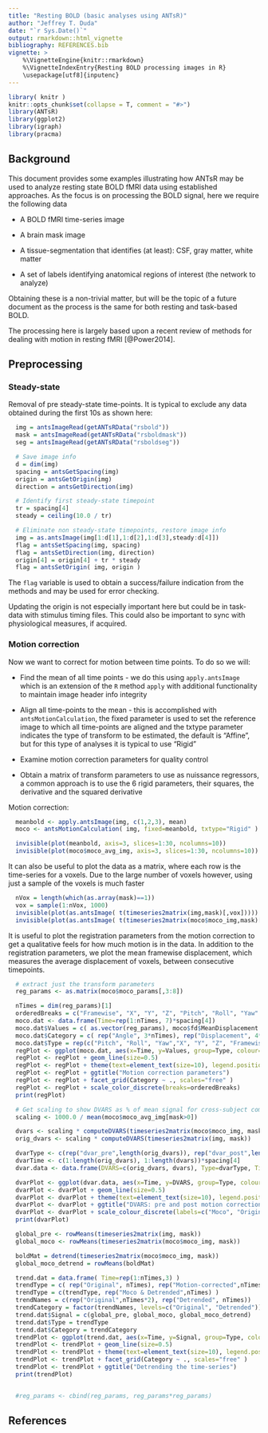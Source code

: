 ```yaml
---
title: "Resting BOLD (basic analyses using ANTsR)"
author: "Jeffrey T. Duda"
date: "`r Sys.Date()`"
output: rmarkdown::html_vignette
bibliography: REFERENCES.bib
vignette: >
    %\VignetteEngine{knitr::rmarkdown}
    %\VignetteIndexEntry{Resting BOLD processing images in R}
    \usepackage[utf8]{inputenc}
---
```


```r
library( knitr )
knitr::opts_chunk$set(collapse = T, comment = "#>")
library(ANTsR)
library(ggplot2)
library(igraph)
library(pracma)
```

## Background
This document provides some examples illustrating how ANTsR may be used to
analyze resting state BOLD fMRI data using established approaches. As the focus
is on processing the BOLD signal, here we require the following data

* A BOLD fMRI time-series image

* A brain mask image

* A tissue-segmentation that identifies (at least): CSF, gray matter, white matter

* A set of labels identifying anatomical regions of interest (the network to analyze)

Obtaining these is a non-trivial matter, but will be the topic of a future document
as the process is the same for both resting and task-based BOLD.

The processing here is largely based upon a recent review of methods for dealing
with motion in resting fMRI [@Power2014].


## Preprocessing

### Steady-state

Removal of pre steady-state time-points. It is typical to exclude any data obtained
during the first 10s as shown here:


```r
  img = antsImageRead(getANTsRData("rsbold"))
  mask = antsImageRead(getANTsRData("rsboldmask"))
  seg = antsImageRead(getANTsRData("rsboldseg"))

  # Save image info
  d = dim(img)
  spacing = antsGetSpacing(img)
  origin = antsGetOrigin(img)
  direction = antsGetDirection(img)

  # Identify first steady-state timepoint
  tr = spacing[4]
  steady = ceiling(10.0 / tr)

  # Eliminate non steady-state timepoints, restore image info
  img = as.antsImage(img[1:d[1],1:d[2],1:d[3],steady:d[4]])
  flag = antsSetSpacing(img, spacing)
  flag = antsSetDirection(img, direction)
  origin[4] = origin[4] + tr * steady
  flag = antsSetOrigin( img, origin )

```
The `flag` variable is used to obtain a success/failure indication from
the methods and may be used for error checking.

Updating the origin is
not especially important here but could be in task-data with stimulus
timing files. This could also be important to sync with
physiological measures, if acquired.

### Motion correction

Now we want to correct for motion between time points. To do so we will:

* Find the mean of all time points - we do this using `apply.antsImage` which is
an extension of the `R` method `apply` with additional functionality to
maintain image header info integrity

* Align all time-points to the mean - this is accomplished with `antsMotionCalculation`,
the fixed parameter is used to set the reference image to which all time-points are aligned
and the txtype parameter indicates the type of transform to be estimated,
the default is "Affine", but for this type of analyses it is typical to use "Rigid"

* Examine motion correction parameters for quality control

* Obtain a matrix of transform parameters to use as nuissance regressors, a common approach
is to use the 6 rigid parameters, their squares, the derivative and the squared derivative

Motion correction:
```r
  meanbold <- apply.antsImage(img, c(1,2,3), mean)
  moco <- antsMotionCalculation( img, fixed=meanbold, txtype="Rigid" )

  invisible(plot(meanbold, axis=3, slices=1:30, ncolumns=10))
  invisible(plot(moco$moco_avg_img, axis=3, slices=1:30, ncolumns=10))
```

It can also be useful to plot the data as a matrix, where each row is the
time-series for a voxels. Due to the large number of voxels however, using
just a sample of the voxels is much faster
```r
  nVox = length(which(as.array(mask)==1))
  vox = sample(1:nVox, 1000)
  invisible(plot(as.antsImage( t(timeseries2matrix(img,mask)[,vox]))))
  invisible(plot(as.antsImage( t(timeseries2matrix(moco$moco_img,mask)[,vox]))))
```


It is useful to plot the registration parameters from the motion correction
to get a qualitative feels for how much motion is in the data. In addition to the
registration parameters, we plot the mean framewise displacement, which measures
the average displacement of voxels, between consecutive timepoints.

```r
  # extract just the transform parameters
  reg_params <- as.matrix(moco$moco_params[,3:8])

  nTimes = dim(reg_params)[1]
  orderedBreaks = c("Framewise", "X", "Y", "Z", "Pitch", "Roll", "Yaw" )
  moco.dat <- data.frame(Time=rep(1:nTimes, 7)*spacing[4])
  moco.dat$Values = c( as.vector(reg_params), moco$fd$MeanDisplacement )
  moco.dat$Category = c( rep("Angle", 3*nTimes), rep("Displacement", 4*nTimes) )
  moco.dat$Type = rep(c("Pitch", "Roll", "Yaw","X", "Y", "Z", "Framewise"), each=nTimes)
  regPlot <- ggplot(moco.dat, aes(x=Time, y=Values, group=Type, colour=Type) )
  regPlot <- regPlot + geom_line(size=0.5)
  regPlot <- regPlot + theme(text=element_text(size=10), legend.position="top")
  regPlot <- regPlot + ggtitle("Motion correction parameters")
  regPlot <- regPlot + facet_grid(Category ~ ., scales="free" )
  regPlot <- regPlot + scale_color_discrete(breaks=orderedBreaks)
  print(regPlot)

  # Get scaling to show DVARS as % of mean signal for cross-subject comparison
  scaling <- 1000.0 / mean(moco$moco_avg_img[mask>0])

  dvars <- scaling * computeDVARS(timeseries2matrix(moco$moco_img, mask))
  orig_dvars <- scaling * computeDVARS(timeseries2matrix(img, mask))

  dvarType <- c(rep("dvar_pre",length(orig_dvars)), rep("dvar_post",length(dvars)) )
  dvarTime <- c(1:length(orig_dvars), 1:length(dvars))*spacing[4]
  dvar.data <- data.frame(DVARS=c(orig_dvars, dvars), Type=dvarType, Time=dvarTime)

  dvarPlot <- ggplot(dvar.data, aes(x=Time, y=DVARS, group=Type, colour=Type) )
  dvarPlot <- dvarPlot + geom_line(size=0.5)
  dvarPlot <- dvarPlot + theme(text=element_text(size=10), legend.position="top")
  dvarPlot <- dvarPlot + ggtitle("DVARS: pre and post motion correction")
  dvarPlot <- dvarPlot + scale_colour_discrete(labels=c("Moco", "Original"))
  print(dvarPlot)

  global_pre <- rowMeans(timeseries2matrix(img, mask))
  global_moco <- rowMeans(timeseries2matrix(moco$moco_img, mask))

  boldMat = detrend(timeseries2matrix(moco$moco_img, mask))
  global_moco_detrend = rowMeans(boldMat)

  trend.dat = data.frame( Time=rep(1:nTimes,3) )
  trendType = c( rep("Original", nTimes), rep("Motion-corrected",nTimes) )
  trendType = c(trendType, rep("Moco & Detrended",nTimes) )
  trendNames = c(rep("Original",nTimes*2), rep("Detrended", nTimes))
  trendCategory = factor(trendNames, levels=c("Original", "Detrended"))
  trend.dat$Signal = c(global_pre, global_moco, global_moco_detrend)
  trend.dat$Type = trendType
  trend.dat$Category = trendCategory
  trendPlot <- ggplot(trend.dat, aes(x=Time, y=Signal, group=Type, colour=Type) )
  trendPlot <- trendPlot + geom_line(size=0.5)
  trendPlot <- trendPlot + theme(text=element_text(size=10), legend.position="top")
  trendPlot <- trendPlot + facet_grid(Category ~ ., scales="free" )
  trendPlot <- trendPlot + ggtitle("Detrending the time-series")
  print(trendPlot)


  #reg_params <- cbind(reg_params, reg_params*reg_params)

```




## References
